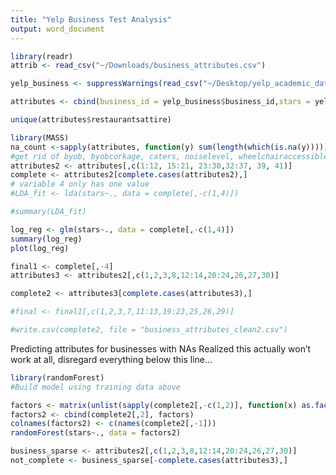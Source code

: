 ```yaml
---
title: "Yelp Business Test Analysis"
output: word_document
---
```


```r
library(readr)
attrib <- read_csv("~/Downloads/business_attributes.csv")

yelp_business <- suppressWarnings(read_csv("~/Desktop/yelp_academic_dataset_business_train.csv"))

attributes <- cbind(business_id = yelp_business$business_id,stars = yelp_business$stars,attrib[,-1])

unique(attributes$restaurantsattire)
```

```r
library(MASS)
na_count <-sapply(attributes, function(y) sum(length(which(is.na(y)))))
#get rid of byob, byobcorkage, caters, noiselevel, wheelchairaccessible,restaurantscounterservice,dogsallowed,byappointmentonly, all the rest of the hshit after that
attributes2 <- attributes[,c(1:12, 15:21, 23:30,32:37, 39, 41)]
complete <- attributes2[complete.cases(attributes2),]
# variable 4 only has one value
#LDA_fit <- lda(stars~., data = complete[,-c(1,4)])

#summary(LDA_fit)

log_reg <- glm(stars~., data = complete[,-c(1,4)])
summary(log_reg)
plot(log_reg)

final1 <- complete[,-4]
attributes3 <- attributes2[,c(1,2,3,8,12:14,20:24,26,27,30)]

complete2 <- attributes3[complete.cases(attributes3),]

#final <- final1[,c(1,2,3,7,11:13,19:23,25,26,29)]

#write.csv(complete2, file = "business_attributes_clean2.csv")
```

Predicting attributes for businesses with NAs
Realized this actually won't work at all, disregard everything below this line...

```r
library(randomForest)
#Build model using training data above

factors <- matrix(unlist(sapply(complete2[,-c(1,2)], function(x) as.factor(x))), ncol = 13)
factors2 <- cbind(complete2[,2], factors)
colnames(factors2) <- c(names(complete2[,-1]))
randomForest(stars~., data = factors2)
```

```r
business_sparse <- attributes2[,c(1,2,3,8,12:14,20:24,26,27,30)]
not_complete <- business_sparse[-complete.cases(attributes3),]
```





